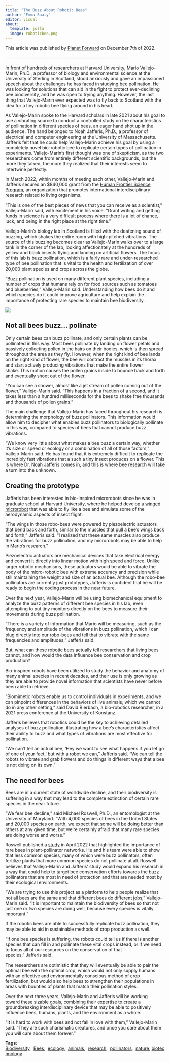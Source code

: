 ```yaml
---
title: "The Buzz About Robotic Bees"
author: "Emma Saaty"
editor: visual
about:
  template: jolla
  image: roboticbee.png
---
```


This article was published by [Planet Forward](https://www.planetforward.org/idea/buzz-robotic-bees) on December 7th of 2022.

\-\-\-\-\-\-\-\-\-\-\-\-\-\-\-\-\-\-\-\-\-\-\-\-\-\-\-\-\-\-\-\-\-\-\-\-\-\-\-\-\-\-\-\-\-\-\-\-\-\-\-\-\-\-\-\-\-\-\--

In front of hundreds of researchers at Harvard University, Mario Vallejo-Marin, Ph.D., a professor of biology and environmental science at the University of Sterling in Scotland, stood anxiously and gave an impassioned speech about the challenges he has faced in studying bee pollination. He was looking for solutions that can aid in the fight to protect ever-declining bee biodiversity, and he was open to trying anything. However, the last thing that Vallejo-Marin ever expected was to fly back to Scotland with the idea for a tiny robotic bee flying around in his head.

As Vallejo-Marin spoke to the Harvard scholars in late 2021 about his goal to use a vibrating source to conduct a controlled study on the characteristics of pollination in different species of bees, an eager hand shot up in the audience. The hand belonged to Noah Jafferis, Ph.D., a professor of electrical and computer engineering at the University of Massachusetts. Jafferis felt that he could help Vallejo-Marin achieve his goal by using a completely novel bio-robotic bee to replicate certain types of pollination in experiments. Vallejo-Marin's first thought was one of skepticism, as the two researchers come from entirely different scientific backgrounds, but the more they talked, the more they realized that their interests seem to intertwine perfectly.

In March 2022, within months of meeting each other, Vallejo-Marin and Jafferis secured an \$840,000 grant from the [Human Frontier Science Program](https://www.hfsp.org/hfsp-news-events/press-release-2022-hfsp-research-grants), an organization that promotes international interdisciplinary research related to living organisms.

"This is one of the best pieces of news that you can receive as a scientist," Vallejo-Marin said, with excitement in his voice. "Grant writing and getting funds in science is a very difficult process where there is a lot of chance, luck, and being in the right place at the right time."

Vallejo-Marin's biology lab in Scotland is filled with the deafening sound of buzzing, which shakes the entire room with high-pitched vibrations. The source of this buzzing becomes clear as Vallejo-Marin walks over to a large tank in the corner of the lab, looking affectionately at the hundreds of yellow and black insects flying and landing on artificial flowers. The focus of this lab is buzz pollination, which is a fairly rare and under-researched type of bee pollination that is vital to the health and fertilization of over 20,000 plant species and crops across the globe.

"Buzz pollination is used on many different plant species, including a number of crops that humans rely on for food sources such as tomatoes and blueberries," Vallejo-Marin said. Understanding how bees do it and which species do it could improve agriculture and help explain the importance of protecting rare species to maintain bee biodiversity.

![](bee.jpg)

## Not all bees buzz\... pollinate

Only certain bees can buzz pollinate, and only certain plants can be pollinated in this way. Most bees pollinate by landing on flower petals and passively collecting pollen in the hairs on their bodies, which is then spread throughout the area as they fly. However, when the right kind of bee lands on the right kind of flower, the bee will contract the muscles in its thorax and start actively producing vibrations that make the entire flower shake. This motion causes the pollen grains inside to bounce back and forth and eventually shoot out of the flower.

"You can see a shower, almost like a jet stream of pollen coming out of the flower," Vallejo-Marin said. "This happens in a fraction of a second, and it takes less than a hundred milliseconds for the bees to shake free thousands and thousands of pollen grains."

The main challenge that Vallejo-Marin has faced throughout his research is determining the morphology of buzz pollinators. This information would allow him to decipher what enables buzz pollinators to biologically pollinate in this way, compared to species of bees that cannot produce buzz vibrations. 

"We know very little about what makes a bee buzz a certain way, whether it's size or speed or ecology or a combination of all of those factors," Vallejo-Marin said. He has found that it is extremely difficult to replicate the incredibly fast vibrations that a such a tiny insect produces on a flower. This is where Dr. Noah Jafferis comes in, and this is where bee research will take a turn into the unknown.

## Creating the prototype

Jafferis has been interested in bio-inspired microrobots since he was in graduate school at Harvard University, where he helped develop a [winged microrobot](https://www.science.org/doi/abs/10.1126/scirobotics.aao5619) that was able to fly like a bee and simulate some of the aerodynamic aspects of insect flight. 

"The wings in those robo-bees were powered by piezoelectric actuators that bend back and forth, similar to the muscles that pull a bee's wings back and forth," Jafferis said. "I realized that these same muscles also produce the vibrations for buzz pollination, and my microrobots may be able to help in Mario's research."  

Piezoelectric actuators are mechanical devices that take electrical energy and convert it directly into linear motion with high speed and force. Unlike larger robotic mechanisms, these actuators would be able to vibrate the body of the micro-robotic bee with extreme accuracy and precision while still maintaining the weight and size of an actual bee. Although the robo-bee pollinators are currently just prototypes, Jafferis is confident that he will be ready to begin the coding process in the near future. 

Over the next year, Vallejo-Marin will be using biomechanical equipment to analyze the buzz patterns of different bee species in his lab, even attempting to put tiny monitors directly on the bees to measure their movements during buzz pollination. 

"There is a variety of information that Mario will be measuring, such as the frequency and amplitude of the vibrations in buzz pollination, which I can plug directly into our robo-bees and tell that to vibrate with the same frequencies and amplitudes," Jafferis said. 

But, what can these robotic bees actually tell researchers that living bees cannot, and how would the data influence bee conservation and crop production? 

Bio-inspired robots have been utilized to study the behavior and anatomy of many animal species in recent decades, and their use is only growing as they are able to provide novel information that scientists have never before been able to retrieve.

"Biomimetic robots enable us to control individuals in experiments, and we can pinpoint differences in the behaviors of live animals, which we cannot do in any other setting," said David Bierbach, a bio-robotics researcher, in a 2021 press conference at the University of Konstanz.

Jafferis believes that robotics could be the key to achieving detailed analyses of buzz pollination, illustrating how a bee's characteristics affect their ability to buzz and what types of vibrations are most effective for pollination.

"We can't tell an actual bee, 'Hey we want to see what happens if you let go of one of your feet,' but with a robot we can," Jafferis said. "We can tell the robots to vibrate and grab flowers and do things in different ways that a bee is not doing on its own."

## The need for bees

Bees are in a current state of worldwide decline, and their biodiversity is suffering in a way that may lead to the complete extinction of certain rare species in the near future.  

"We fear bee decline," said Michael Roswell, Ph.D., an entomologist at the University of Maryland. "With 4,000 species of bees in the United States and 20,000 species on earth, we expect that some will be doing better than others at any given time, but we're certainly afraid that many rare species are doing worse and worse."

Roswell published a [study](https://royalsocietypublishing.org/doi/10.1098/rspb.2021.2689) in April 2022 that highlighted the importance of rare bees in plant-pollinator networks. He and his team were able to show that less common species, many of which were buzz pollinators, often fertilize plants that more common species do not pollinate at all. Roswell believes that Vallejo-Marin and Jafferis' study would expand his research in a way that could help to target bee conservation efforts towards the buzz pollinators that are most in need of protection and that are needed most by their ecological environments.

"We are trying to use this project as a platform to help people realize that not all bees are the same and that different bees do different jobs," Vallejo-Marin said. "It is important to maintain the biodiversity of bees so that not just one or two species are doing well, because every species is vitally important."

If the robotic bees are able to successfully replicate buzz pollination, they may be able to aid in sustainable methods of crop production as well.   

"If one bee species is suffering, the robots could tell us if there is another species that can fill in and pollinate these vital crops instead, or if we need to focus all of our resources on the conservation of that species," Jafferis said.

The researchers are optimistic that they will eventually be able to pair the optimal bee with the optimal crop, which would not only supply humans with an effective and environmentally conscious method of crop fertilization, but would also help bees to strengthen their populations in areas with bounties of plants that match their pollination styles.

Over the next three years, Vallejo-Marin and Jafferis will be working toward these sizable goals, combining their expertise to create a groundbreaking interdisciplinary device that may be able to positively influence bees, humans, plants, and the environment as a whole.  

"It is hard to work with bees and not fall in love with them," Vallejo-Marin said. "They are such charismatic creatures, and once you care about them you will care about them forever."

**Tags:** [Biodiversity](https://www.planetforward.org/tags/biodiversity),  [Bees](https://www.planetforward.org/tags/bees),  [ecology](https://www.planetforward.org/tags/ecology),  [animals](https://www.planetforward.org/tags/animals),  [research](https://www.planetforward.org/tags/research),  [pollinators](https://www.planetforward.org/tags/pollinators),  [nature](https://www.planetforward.org/tags/nature), [biotechnology](https://www.planetforward.org/tags/biotechnology)

